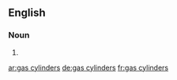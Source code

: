 ==English==

===Noun===
{{head|en|noun plural form}}

# {{plural of|gas cylinder|lang=en}}

[[ar:gas cylinders]]
[[de:gas cylinders]]
[[fr:gas cylinders]]